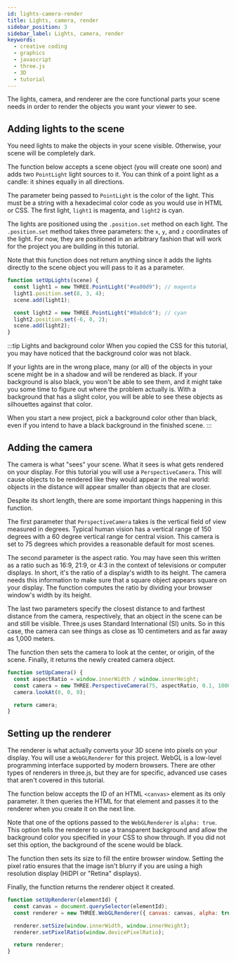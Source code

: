 ```yaml
---
id: lights-camera-render
title: Lights, camera, render
sidebar_position: 3
sidebar_label: Lights, camera, render
keywords:
  - creative coding
  - graphics
  - javascript
  - three.js
  - 3D
  - tutorial
---
```


The lights, camera, and renderer are the core functional parts your scene needs in order to render the objects you want your viewer to see.

## Adding lights to the scene

You need lights to make the objects in your scene visible. Otherwise, your scene will be completely dark.

The function below accepts a scene object (you will create one soon) and adds two `PointLight` light sources to it. You can think of a point light as a candle: it shines equally in all directions.

The parameter being passed to `PointLight` is the color of the light. This must be a string with a hexadecimal color code as you would use in HTML or CSS. The first light, `light1` is magenta, and `light2` is cyan.

The lights are positioned using the `.position.set` method on each light. The `.position.set` method takes three parameters: the `x`, `y`, and `z` coordinates of the light. For now, they are positioned in an arbitrary fashion that will work for the project you are building in this tutorial.

Note that this function does not return anything since it adds the lights directly to the scene object you will pass to it as a parameter.

```javascript
function setUpLights(scene) {
  const light1 = new THREE.PointLight("#ea00d9"); // magenta
  light1.position.set(8, 3, 4);
  scene.add(light1);

  const light2 = new THREE.PointLight("#0abdc6"); // cyan
  light2.position.set(-6, 0, 2);
  scene.add(light2);
}
```

:::tip Lights and background color
When you copied the CSS for this tutorial, you may have noticed that the background color was not black.

If your lights are in the wrong place, many (or all) of the objects in your scene might be in a shadow and will be rendered as black. If your background is also black, you won't be able to see them, and it might take you some time to figure out where the problem actually is. With a background that has a slight color, you will be able to see these objects as silhouettes against that color.

When you start a new project, pick a background color other than black, even if you intend to have a black background in the finished scene.
:::

## Adding the camera

The camera is what "sees" your scene. What it sees is what gets rendered on your display. For this tutorial you will use a `PerspectiveCamera`. This will cause objects to be rendered like they would appear in the real world: objects in the distance will appear smaller than objects that are closer.

Despite its short length, there are some important things happening in this function.

The first parameter that `PerspectiveCamera` takes is the vertical field of view measured in degrees. Typical human vision has a vertical range of 150 degrees with a 60 degree vertical range for central vision. This camera is set to 75 degrees which provides a reasonable default for most scenes.

The second parameter is the aspect ratio. You may have seen this written as a ratio such as 16:9, 21:9, or 4:3 in the context of televisions or computer displays. In short, it's the ratio of a display's width to its height. The camera needs this information to make sure that a square object appears square on your display. The function computes the ratio by dividing your browser window's width by its height.

The last two parameters specify the closest distance to and farthest distance from the camera, respectively, that an object in the scene can be and still be visible. Three.js uses Standard International (SI) units. So in this case, the camera can see things as close as 10 centimeters and as far away as 1,000 meters.

The function then sets the camera to look at the center, or origin, of the scene. Finally, it returns the newly created camera object.

```javascript
function setUpCamera() {
  const aspectRatio = window.innerWidth / window.innerHeight;
  const camera = new THREE.PerspectiveCamera(75, aspectRatio, 0.1, 1000);
  camera.lookAt(0, 0, 0);

  return camera;
}
```

## Setting up the renderer

The renderer is what actually converts your 3D scene into pixels on your display. You will use a `WebGLRenderer` for this project. WebGL is a low-level programming interface supported by modern browsers. There are other types of renderers in three.js, but they are for specific, advanced use cases that aren't covered in this tutorial.

The function below accepts the ID of an HTML `<canvas>` element as its only parameter. It then queries the HTML for that element and passes it to the renderer when you create it on the next line.

Note that one of the options passed to the `WebGLRenderer` is `alpha: true`. This option tells the renderer to use a transparent background and allow the background color you specified in your CSS to show through. If you did not set this option, the background of the scene would be black.

The function then sets its size to fill the entire browser window. Setting the pixel ratio ensures that the image isn't blurry if you are using a high resolution display (HiDPI or "Retina" displays).

Finally, the function returns the renderer object it created.

```javascript
function setUpRenderer(elementId) {
  const canvas = document.querySelector(elementId);
  const renderer = new THREE.WebGLRenderer({ canvas: canvas, alpha: true });

  renderer.setSize(window.innerWidth, window.innerHeight);
  renderer.setPixelRatio(window.devicePixelRatio);

  return renderer;
}
```
